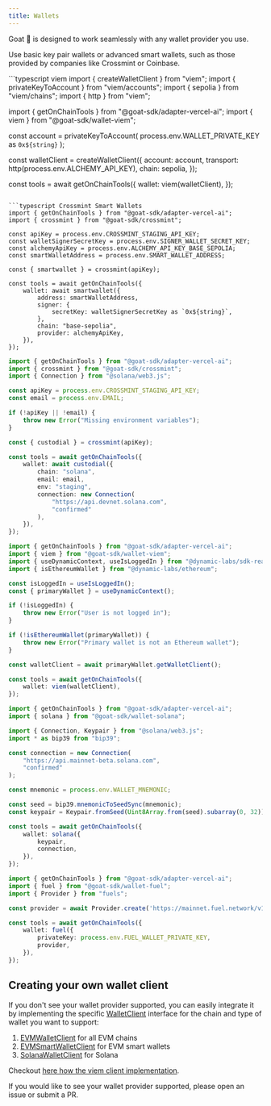 ```yaml
---
title: Wallets
---
```

Goat 🐐 is designed to work seamlessly with any wallet provider you use.

Use basic key pair wallets or advanced smart wallets, such as those provided by companies like Crossmint or Coinbase.

<CodeGroup>
```typescript viem
import { createWalletClient } from "viem";
import { privateKeyToAccount } from "viem/accounts";
import { sepolia } from "viem/chains";
import { http } from "viem";

import { getOnChainTools } from "@goat-sdk/adapter-vercel-ai";
import { viem } from "@goat-sdk/wallet-viem";

const account = privateKeyToAccount(
    process.env.WALLET_PRIVATE_KEY as `0x${string}`
);

const walletClient = createWalletClient({
    account: account,
    transport: http(process.env.ALCHEMY_API_KEY),
    chain: sepolia,
});

const tools = await getOnChainTools({
    wallet: viem(walletClient),
});
```

```typescript Crossmint Smart Wallets
import { getOnChainTools } from "@goat-sdk/adapter-vercel-ai";
import { crossmint } from "@goat-sdk/crossmint";

const apiKey = process.env.CROSSMINT_STAGING_API_KEY;
const walletSignerSecretKey = process.env.SIGNER_WALLET_SECRET_KEY;
const alchemyApiKey = process.env.ALCHEMY_API_KEY_BASE_SEPOLIA;
const smartWalletAddress = process.env.SMART_WALLET_ADDRESS;

const { smartwallet } = crossmint(apiKey);

const tools = await getOnChainTools({
    wallet: await smartwallet({
        address: smartWalletAddress,
        signer: {
            secretKey: walletSignerSecretKey as `0x${string}`,
        },
        chain: "base-sepolia",
        provider: alchemyApiKey,
    }),
});
```

```typescript Crossmint Custodial Wallets
import { getOnChainTools } from "@goat-sdk/adapter-vercel-ai";
import { crossmint } from "@goat-sdk/crossmint";
import { Connection } from "@solana/web3.js";

const apiKey = process.env.CROSSMINT_STAGING_API_KEY;
const email = process.env.EMAIL;

if (!apiKey || !email) {
    throw new Error("Missing environment variables");
}

const { custodial } = crossmint(apiKey);

const tools = await getOnChainTools({
    wallet: await custodial({
        chain: "solana",
        email: email,
        env: "staging",
        connection: new Connection(
            "https://api.devnet.solana.com",
            "confirmed"
        ),
    }),
});

```

```typescript Dynamic
import { getOnChainTools } from "@goat-sdk/adapter-vercel-ai";
import { viem } from "@goat-sdk/wallet-viem";
import { useDynamicContext, useIsLoggedIn } from "@dynamic-labs/sdk-react-core";
import { isEthereumWallet } from "@dynamic-labs/ethereum";

const isLoggedIn = useIsLoggedIn();
const { primaryWallet } = useDynamicContext();

if (!isLoggedIn) {
    throw new Error("User is not logged in");
}

if (!isEthereumWallet(primaryWallet)) {
    throw new Error("Primary wallet is not an Ethereum wallet");
}

const walletClient = await primaryWallet.getWalletClient();

const tools = await getOnChainTools({
    wallet: viem(walletClient),
});
```


```typescript Solana
import { getOnChainTools } from "@goat-sdk/adapter-vercel-ai";
import { solana } from "@goat-sdk/wallet-solana";

import { Connection, Keypair } from "@solana/web3.js";
import * as bip39 from "bip39";

const connection = new Connection(
    "https://api.mainnet-beta.solana.com",
    "confirmed"
);

const mnemonic = process.env.WALLET_MNEMONIC;

const seed = bip39.mnemonicToSeedSync(mnemonic);
const keypair = Keypair.fromSeed(Uint8Array.from(seed).subarray(0, 32));

const tools = await getOnChainTools({
    wallet: solana({
        keypair,
        connection,
    }),
});
```

```typescript Fuel
import { getOnChainTools } from "@goat-sdk/adapter-vercel-ai";
import { fuel } from "@goat-sdk/wallet-fuel";
import { Provider } from "fuels";

const provider = await Provider.create('https://mainnet.fuel.network/v1/graphql');

const tools = await getOnChainTools({
    wallet: fuel({
        privateKey: process.env.FUEL_WALLET_PRIVATE_KEY,
        provider,
    }),
});
```

</CodeGroup>

## Creating your own wallet client
If you don't see your wallet provider supported, you can easily integrate it by implementing the specific [WalletClient](https://github.com/goat-sdk/goat/blob/main/typescript/packages/core/src/wallets/core.ts) interface for the chain and type of wallet you want to support:

1. [EVMWalletClient](https://github.com/goat-sdk/goat/blob/main/typescript/packages/core/src/wallets/evm.ts) for all EVM chains
2. [EVMSmartWalletClient](https://github.com/goat-sdk/goat/blob/main/typescript/packages/core/src/wallets/evm-smart-wallet.ts) for EVM smart wallets
2. [SolanaWalletClient](https://github.com/goat-sdk/goat/blob/main/typescript/packages/core/src/wallets/solana.ts) for Solana

Checkout [here how the viem client implementation](https://github.com/goat-sdk/goat/blob/main/typescript/packages/wallets/viem/src/index.ts).

If you would like to see your wallet provider supported, please open an issue or submit a PR.